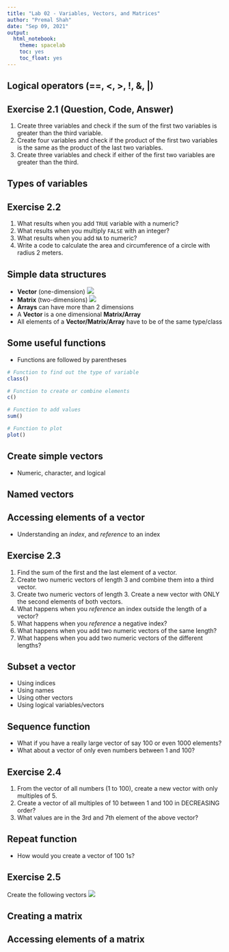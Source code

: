 ```yaml
---
title: "Lab 02 - Variables, Vectors, and Matrices"
author: "Premal Shah"
date: "Sep 09, 2021"
output: 
  html_notebook:
    theme: spacelab
    toc: yes
    toc_float: yes
---
```


## Logical operators (==, <, >, !, &, |)

## Exercise 2.1 (Question, Code, Answer)
1. Create three variables and check if the sum of the first two variables is greater than the third variable.
2. Create four variables and check if the product of the first two variables is the same as the product of the last two variables.
3. Create three variables and check if either of the first two variables are greater than the third.

## Types of variables

## Exercise 2.2 
1. What results when you add `TRUE` variable with a numeric?
2. What results when you multiply `FALSE` with an integer?
3. What results when you add `NA` to numeric?
4. Write a code to calculate the area and circumference of a circle with radius 2 meters.

## Simple data structures

- **Vector** (one-dimension)
![](vectors.png)
- **Matrix** (two-dimensions)
![](matrix.png)
- **Arrays** can have more than 2 dimensions
- A **Vector** is a one dimensional **Matrix/Array**
- All elements of a **Vector/Matrix/Array** have to be of the same type/class

## Some useful functions
- Functions are followed by parentheses
```r
# Function to find out the type of variable
class()

# Function to create or combine elements 
c()

# Function to add values
sum()

# Function to plot
plot()
```

## Create simple vectors
- Numeric, character, and logical

## Named vectors

## Accessing elements of a vector
- Understanding an _index_, and _reference_ to an index

## Exercise 2.3

1. Find the sum of the first and the last element of a vector.
2. Create two numeric vectors of length 3 and combine them into a third vector.
3. Create two numeric vectors of length 3. Create a new vector with ONLY the second elements of both vectors.
4. What happens when you _reference_ an index outside the length of a vector?
5. What happens when you _reference_ a negative index?
6. What happens when you add two numeric vectors of the same length?
7. What happens when you add two numeric vectors of the different lengths?

## Subset a vector
- Using indices
- Using names
- Using other vectors
- Using logical variables/vectors

## Sequence function
- What if you have a really large vector of say 100 or even 1000 elements?
- What about a vector of only even numbers between 1 and 100?

## Exercise 2.4
1. From the vector of all numbers (1 to 100), create a new vector with only multiples of 5.
2. Create a vector of all multiples of 10 between 1 and 100 in DECREASING order?
3. What values are in the 3rd and 7th element of the above vector?

## Repeat function
- How would you create a vector of 100 1s?

## Exercise 2.5
Create the following vectors
![](vectors_exercise.png)

## Creating a matrix

## Accessing elements of a matrix
